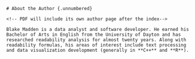 ```asis
# About the Author {.unnumbered}

<!-- PDF will include its own author page after the index-->

Blake Madden is a data analyst and software developer. He earned his Bachelor of Arts in English from the University of Dayton and has researched readability analysis for almost twenty years. Along with readability formulas, his areas of interest include text processing and data visualization development (generally in **C++** and **R**).
```